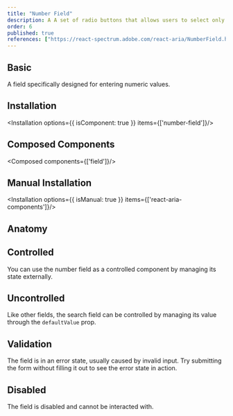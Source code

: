 ```yaml
---
title: "Number Field"
description: A A set of radio buttons that allows users to select only one option from a predefined list.
order: 6
published: true
references: ["https://react-spectrum.adobe.com/react-aria/NumberField.html#props"]
---
```


## Basic

A field specifically designed for entering numeric values.
<How minW72 toUse="forms/number-field/number-field-demo" />

## Installation
<Installation options={{ isComponent: true }} items={['number-field']}/>

## Composed Components
<Composed components={['field']}/>

## Manual Installation

<Installation options={{ isManual: true }} items={['react-aria-components']}/>

<SourceCode toShow='number-field'/>

## Anatomy
<Anatomy show='number-field-anatomy'/>

## Controlled
You can use the number field as a controlled component by managing its state externally.
<How minW72 toUse="forms/number-field/number-field-controlled-demo" />

## Uncontrolled
Like other fields, the search field can be controlled by managing its value through the `defaultValue` prop.
<How toUse="forms/number-field/number-field-uncontrolled-demo" />

## Validation
The field is in an error state, usually caused by invalid input. Try submitting the form without filling it out to see the error state in action.
<How minW72 toUse="forms/number-field/number-field-invalid-demo" />

## Disabled
The field is disabled and cannot be interacted with.
<How minW72 toUse="forms/number-field/number-field-disabled-demo" />
